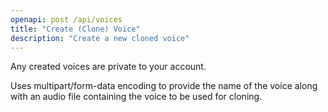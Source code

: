 ```yaml
---
openapi: post /api/voices
title: "Create (Clone) Voice"
description: "Create a new cloned voice"
---
```


Any created voices are private to your account.

Uses multipart/form-data encoding to provide the name of the voice along with an audio file containing the voice to be used for cloning.

<VoiceCloneLimit />